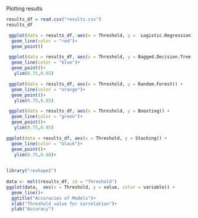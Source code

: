 Plotting results 


```{r}
results_df = read.csv("results.csv")
results_df
```



```{r}
 ggplot(data = results_df, aes(x = Threshold, y =  Logistic.Regression)) +
  geom_line(color = "red")+
  geom_point()
```



```{r}
 ggplot(data = results_df, aes(x = Threshold, y = Bagged.Decision.Tree )) +
  geom_line(color = "blue")+
  geom_point()+
   ylim(0.75,0.85)

```

```{r}
 ggplot(data = results_df, aes(x = Threshold, y = Random.Forest)) +
  geom_line(color = "orange")+
  geom_point()+
   ylim(0.75,0.85)

```

```{r}
 ggplot(data = results_df, aes(x = Threshold, y = Boosting)) +
  geom_line(color = "green")+
  geom_point()+
   ylim(0.75,0.85)
```


```{r}
ggplot(data = results_df, aes(x = Threshold, y = Stacking)) +
  geom_line(color = "black")+
  geom_point()+
   ylim(0.75,0.88)+
  
```



```{r}
library("reshape2")  
  
data <- melt(results_df, id = "Threshold")
ggplot(data,  aes(x = Threshold, y = value, color = variable)) +  
  geom_line()+
  ggtitle("Accuracies of Models")+
  xlab("Threshold value for correlation")+
  ylab("Accuracy")
                    
```


